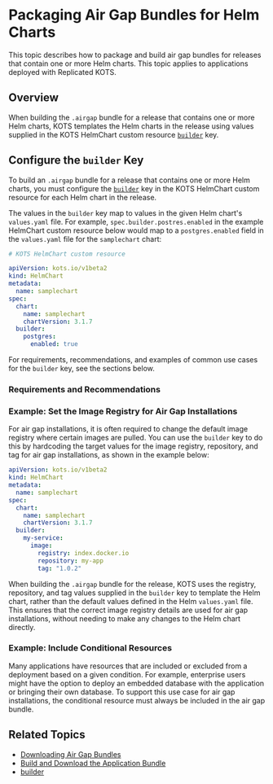 
# Packaging Air Gap Bundles for Helm Charts

This topic describes how to package and build air gap bundles for releases that contain one or more Helm charts. This topic applies to applications deployed with Replicated KOTS.

## Overview

<AirGapBundle/>

When building the `.airgap` bundle for a release that contains one or more Helm charts, KOTS templates the Helm charts in the release using values supplied in the KOTS HelmChart custom resource [`builder`](/reference/custom-resource-helmchart-v2#builder) key.

## Configure the `builder` Key

To build an `.airgap` bundle for a release that contains one or more Helm charts, you must configure the [`builder`](/reference/custom-resource-helmchart-v2#builder) key in the KOTS HelmChart custom resource for each Helm chart in the release.

<BuilderAirgapIntro/>

The values in the `builder` key map to values in the given Helm chart's `values.yaml` file. For example, `spec.builder.postres.enabled` in the example HelmChart custom resource below would map to a `postgres.enabled` field in the `values.yaml` file for the `samplechart` chart:

```yaml
# KOTS HelmChart custom resource

apiVersion: kots.io/v1beta2
kind: HelmChart
metadata:
  name: samplechart
spec:
  chart:
    name: samplechart
    chartVersion: 3.1.7
  builder:
    postgres:
      enabled: true 
```

For requirements, recommendations, and examples of common use cases for the `builder` key, see the sections below.

### Requirements and Recommendations

<HelmBuilderRequirements/>

### Example: Set the Image Registry for Air Gap Installations

For air gap installations, it is often required to change the default image registry where certain images are pulled. You can use the `builder` key to do this by hardcoding the target values for the image registry, repository, and tag for air gap installations, as shown in the example below:

```yaml
apiVersion: kots.io/v1beta2
kind: HelmChart
metadata:
  name: samplechart
spec:
  chart:
    name: samplechart
    chartVersion: 3.1.7
  builder:
    my-service:
      image:
        registry: index.docker.io
        repository: my-app
        tag: "1.0.2"    
```
When building the `.airgap` bundle for the release, KOTS uses the registry, repository, and tag values supplied in the `builder` key to template the Helm chart, rather than the default values defined in the Helm `values.yaml` file. This ensures that the correct image registry details are used for air gap installations, without needing to make any changes to the Helm chart directly.

### Example: Include Conditional Resources

Many applications have resources that are included or excluded from a deployment based on a given condition. For example, enterprise users might have the option to deploy an embedded database with the application or bringing their own database. To support this use case for air gap installations, the conditional resource must always be included in the air gap bundle.

<BuilderExample/>

## Related Topics

* [Downloading Air Gap Bundles](/vendor/releases-download-airgap-bundles)
* [Build and Download the Application Bundle](/vendor/releases-download-airgap-bundles#air-gap-bundle)
* [builder](/reference/custom-resource-helmchart-v2#builder)